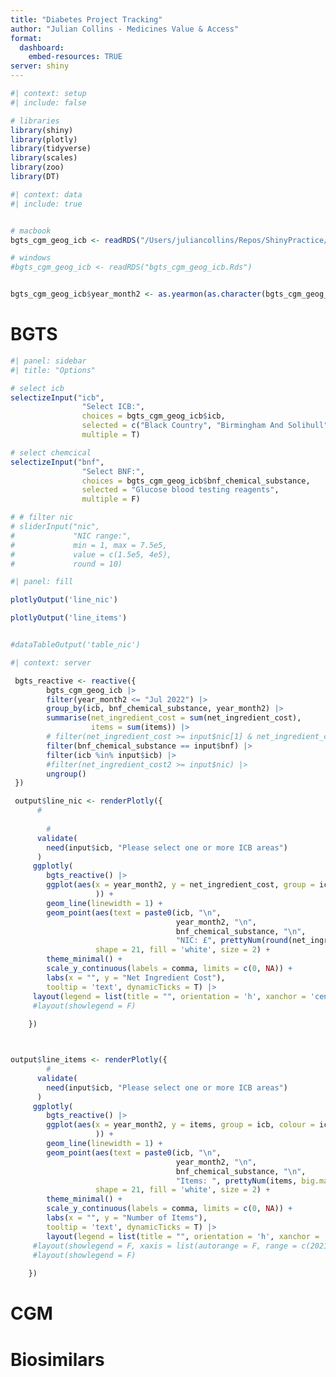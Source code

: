 ```yaml
---
title: "Diabetes Project Tracking"
author: "Julian Collins - Medicines Value & Access"
format:
  dashboard:
    embed-resources: TRUE
server: shiny
---
```


```r
#| context: setup
#| include: false

# libraries
library(shiny)
library(plotly)
library(tidyverse)
library(scales)
library(zoo)
library(DT)

```

```r
#| context: data
#| include: true


# macbook
bgts_cgm_geog_icb <- readRDS("/Users/juliancollins/Repos/ShinyPractice/bgts_cgm/bgts_cgm_geog_icb.Rds")

# windows
#bgts_cgm_geog_icb <- readRDS("bgts_cgm_geog_icb.Rds")


bgts_cgm_geog_icb$year_month2 <- as.yearmon(as.character(bgts_cgm_geog_icb$year_month3), "%Y%m")

```

# BGTS

```r
#| panel: sidebar
#| title: "Options"

# select icb
selectizeInput("icb",
                "Select ICB:",
                choices = bgts_cgm_geog_icb$icb,
                selected = c("Black Country", "Birmingham And Solihull"),
                multiple = T)

# select chemcical
selectizeInput("bnf",
                "Select BNF:",
                choices = bgts_cgm_geog_icb$bnf_chemical_substance,
                selected = "Glucose blood testing reagents",
                multiple = F)

# # filter nic
# sliderInput("nic",
#             "NIC range:",
#             min = 1, max = 7.5e5,
#             value = c(1.5e5, 4e5),
#             round = 10)

```



```r
#| panel: fill

plotlyOutput('line_nic')

plotlyOutput('line_items')


#dataTableOutput('table_nic')

```




```r
#| context: server

 bgts_reactive <- reactive({
        bgts_cgm_geog_icb |> 
        filter(year_month2 <= "Jul 2022") |> 
        group_by(icb, bnf_chemical_substance, year_month2) |> 
        summarise(net_ingredient_cost = sum(net_ingredient_cost),
                  items = sum(items)) |> 
        # filter(net_ingredient_cost >= input$nic[1] & net_ingredient_cost <= input$nic[2]) |> 
        filter(bnf_chemical_substance == input$bnf) |> 
        filter(icb %in% input$icb) |> 
        #filter(net_ingredient_cost2 >= input$nic) |> 
        ungroup() 
 })

 output$line_nic <- renderPlotly({
      #
      
        # 
      validate(
        need(input$icb, "Please select one or more ICB areas")
      )
     ggplotly(
        bgts_reactive() |> 
        ggplot(aes(x = year_month2, y = net_ingredient_cost, group = icb, colour = icb
                   )) +
        geom_line(linewidth = 1) +
        geom_point(aes(text = paste0(icb, "\n",
                                     year_month2, "\n",
                                     bnf_chemical_substance, "\n",
                                     "NIC: £", prettyNum(round(net_ingredient_cost, 0), big.mark = ","))), 
                   shape = 21, fill = 'white', size = 2) +
        theme_minimal() +
        scale_y_continuous(labels = comma, limits = c(0, NA)) +
        labs(x = "", y = "Net Ingredient Cost"),
        tooltip = 'text', dynamicTicks = T) |> 
     layout(legend = list(title = "", orientation = 'h', xanchor = 'center', x = 0.5))
     #layout(showlegend = F)
        
    })



output$line_items <- renderPlotly({
        # 
      validate(
        need(input$icb, "Please select one or more ICB areas")
      )
     ggplotly(
        bgts_reactive() |> 
        ggplot(aes(x = year_month2, y = items, group = icb, colour = icb
                   )) +
        geom_line(linewidth = 1) +
        geom_point(aes(text = paste0(icb, "\n",
                                     year_month2, "\n",
                                     bnf_chemical_substance, "\n",
                                     "Items: ", prettyNum(items, big.mark = ","))), 
                   shape = 21, fill = 'white', size = 2) +
        theme_minimal() +
        scale_y_continuous(labels = comma, limits = c(0, NA)) +
        labs(x = "", y = "Number of Items"),
        tooltip = 'text', dynamicTicks = T) |> 
        layout(legend = list(title = "", orientation = 'h', xanchor = 'center', x = 0.5))
     #layout(showlegend = F, xaxis = list(autorange = F, range = c(2021.25, 2022.583)))
     #layout(showlegend = F)
        
    })


```

# CGM


# Biosimilars

